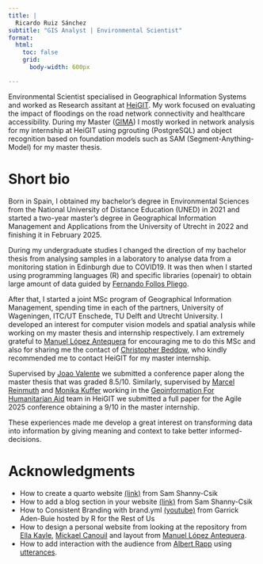 ```yaml
---
title: |
  Ricardo Ruiz Sánchez
subtitle: "GIS Analyst | Environmental Scientist"
format: 
  html:
    toc: false
    grid:
      body-width: 600px

---
```



Environmental Scientist specialised in Geographical Information Systems and worked as Research assitant at [HeiGIT](https://heigit.org/). My work focused on evaluating the impact of floodings on the road network connectivity and healthcare accessibility. During my Master ([GIMA](https://www.uu.nl/en/masters/geographical-information-management-and-applications-gima/get-to-know)) I mostly worked in network analysis for my internship at HeiGIT using pgrouting (PostgreSQL) and object recognition based on foundation models such as SAM (Segment-Anything-Model) for my master thesis. 

# Short bio

Born in Spain, I obtained my bachelor's degree in Environmental Sciences from the National University of Distance Education (UNED) in 2021 and started a two-year master's degree in Geographical Information Management and Applications from the University of Utrecht in 2022 and finishing it in February 2025.  

During my undergraduate studies I changed the direction of my bachelor thesis from analysing samples in a laboratory to analyse data from a monitoring station in Edinburgh due to COVID19. It was then when I started using programming languages (R) and specific libraries (openair) to obtain large amount of data guided by [Fernando Follos Pliego](https://www.linkedin.com/in/fernandofollos/).

After that, I started a joint MSc program of Geographical Information Management, spending time in each of the partners, University of Wageningen, ITC/UT Enschede, TU Delft and Utrecht University. I developed an interest for computer vision models and spatial analysis while working on my master thesis and internship respectively. I am extremely grateful to [Manuel López Antequera](https://m.lopezantequera.com/) for encouraging me to do this MSc and also for sharing me the contact of [Christopher Beddow](https://www.linkedin.com/in/cbed/?originalSubdomain=ch), who kindly recommended me to contact HeiGIT for my master internship.

Supervised by [Joao Valente](https://www.linkedin.com/in/j0a0-valente/) we submitted a conference paper along the master thesis that was graded 8.5/10. Similarly, supervised by [Marcel Reinmuth](https://www.linkedin.com/in/marcel-reinmuth/) and [Monika Kuffer](https://www.linkedin.com/in/monika-kuffer-95a5a511/) working in the [Geoinformation For Humanitarian Aid](https://heigit.org/geoinformation-for-humanitarian-aid/) team in HeiGIT we submitted a full paper for the Agile 2025 conference obtaining a 9/10 in the master internship. 

These experiences made me develop a great interest on transforming data into information by giving meaning and context to take better informed-decisions.

# Acknowledgments

- How to create a quarto website [(link)](https://ucsb-meds.github.io/creating-quarto-websites/) from Sam Shanny-Csik 
- How to add a blog section in your website [(link)](https://samanthacsik.github.io/posts/2022-10-24-quarto-blogs/) from Sam Shanny-Csik 
- How to Consistent Branding with brand.yml [(youtube)](https://www.youtube.com/watch?v=zuhflYFruMw&t=6s) from Garrick Aden-Buie hosted by R for the Rest of Us
- How to design a personal website from looking at the repository from [Ella Kayle](https://github.com/EllaKaye/ellakaye.co.uk), [Mickael Canouil](https://github.com/mcanouil/mickael.canouil.fr/tree/main) and layout from [Manuel López Antequera](https://m.lopezantequera.com/).
- How to add interaction with the audience from [Albert Rapp](https://albert-rapp.de/posts/13_quarto_blog_writing_guide/13_quarto_blog_writing_guide.html#interact-with-your-audience) using [utterances](https://utteranc.es/).